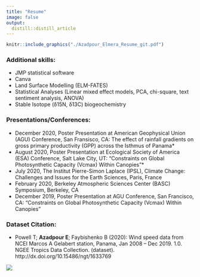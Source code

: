 ```yaml
---
title: "Resume"
image: false
output: 
  distill::distill_article
---
```

```r
knitr::include_graphics("./Azadpour_Elmera_Resume_git.pdf")
```

### Additional skills:
+ JMP statistical software
+ Canva
+ Land Surface Modelling (ELM-FATES)
+ Statistical Analyses (Linear mixed effect models, PCA, chi-square, text sentiment analysis, ANOVA)
+ Stable Isotope (δ15N, δ13C) biogeochemistry

### Presentations/Conferences:
+ December 2020, Poster Presentation at American Geophysical Union (AGU) Conference, San Fransisco, CA: The effect of rainfall gradients on gross primary productivity (GPP) across the Isthmus of Panama* 
+ August 2020, Poster Presentation at Ecological Society of America (ESA) Conference, Salt Lake City, UT: "Constraints on Global Photosynthetic Capacity (Vcmax) Within Canopies"*
+ July 2020, The Institut Pierre-Simon Laplace (IPSL), Climate Change: Challenges and Issues for the Earth Sciences, Paris, France
+ February 2020, Berkeley Atmospheric Sciences Center (BASC) Symposium, Berkeley, CA
+ December 2019, Poster Presentation at AGU Conference, San Francisco, CA: "Constraints on Global Photosynthetic Capacity (Vcmax) Within Canopies"

### Dataset Citation:
+ Powell T; **Azadpour E**; Faybishenko B (2020): Wind speed data from NCEI Marcos A Gelabert station, Panama, Jan 2008 – Dec 2019. 1.0. NGEE Tropics Data Collection. (dataset). http://dx.doi.org/10.15486/ngt/1633769

[![](RStudio-ah.gif)](https://github.com/allisonhorst/stats-illustrations/tree/master/rstats-artwork)